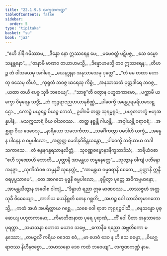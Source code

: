 ```yaml
---
title: "22.1.9.5 လက္ခဏကဏ္ဍ"
tableOfContents: false
sidebar:
  order: 5
type: "tipitaka"
basket: "su"
book: "ja2"
---
```



<DynamicBreadcrumb />

<Division number="1458" book="ja2" e="ch" v="23" p="288">

<Paragraph number="2796" type="verses" book="ja2">
_“ဧဟိ ဒါနိ ဂမိဿာမ,_  
_ဒိန္နော နော ဣဿရေန မေ;_  
_မမေဝတ္ထံ ပဋိပဇ္ဇ,_  
_ဧသ ဓမ္မော သနန္တနော”._  

</Paragraph>

</Division>
<Division number="1459" book="ja2" e="ch" v="23" p="288">

<Paragraph number="2797" type="verses" book="ja2">
_“ဇာနာမိ မာဏဝ တယာဟမသ္မိ,_  
_ဒိန္နောဟမသ္မိ တဝ ဣဿရေန;_  
_တီဟဉ္စ တံ ဝါသယေမု အဂါရေ,_  
_ယေနဒ္ဓုနာ အနုသာသေမု ပုတ္တေ”._  

</Paragraph>

</Division>
<Division number="1460" book="ja2" e="ch" v="23" p="288">

<Paragraph number="2798" type="verses" book="ja2">
_“တံ မေ တထာ ဟောတု ဝသေမု တီဟံ,_  
_ကုရုတံ ဘဝဇ္ဇ ဃရေသု ကိစ္စံ;_  
_အနုသာသတံ ပုတ္တဒါရေ ဘဝဇ္ဇ,_  
_ယထာ တယီ ပေစ္စ သုခီ ဘဝေယျ”._  

</Paragraph>

</Division>
<Division number="1461" book="ja2" e="ch" v="23" p="288">

<Paragraph number="2799" type="verses" book="ja2">
_“သာဓူ”တိ ဝတွာန ပဟူတကာမော,_  
_ပက္ကာမိ ယက္ခော ဝိဓုရေန သဒ္ဓိံ;_  
_တံ ကုဉ္ဇရာဇညဟယာနုစိဏ္ဏံ,_  
_ပါဝေက္ခိ အန္တေပုရမရိယသေဋ္ဌော._  

</Paragraph>

</Division>
<Division number="1462" book="ja2" e="ch" v="23" p="288">

<Paragraph number="2800" type="verses" book="ja2">
_ကောဉ္စံ မယူရဉ္စ ပိယဉ္စ ကေတံ,_  
ဥပါဂမိ တတ္ထ သုရမ္မရူပံ;_  
_ပဟူတဘက္ခံ ဗဟုအန္နပါနံ,_  
_မသက္ကသာရံ ဝိယ ဝါသဝဿ._  

</Paragraph>

</Division>
<Division number="1463" book="ja2" e="ch" v="23" p="289">

<Paragraph number="2801" type="verses" book="ja2">
_တတ္ထ နစ္စန္တိ ဂါယန္တိ,_  
_အဝှါယန္တိ ဝရာဝရံ;_  
_အစ္ဆရာ ဝိယ ဒေဝေသု,_  
_နာရိယော သမလင်္ကတာ._  

</Paragraph>

</Division>
<Division number="1464" book="ja2" e="ch" v="23" p="289">

<Paragraph number="2802" type="verses" book="ja2">
_သမင်္ဂိကတွာ ပမဒါဟိ ယက္ခံ,_  
_အန္နေန ပါနေန စ ဓမ္မပါလော;_  
_အတ္ထတ္ထ မေဝါနုဝိစိန္တယန္တော,_  
_ပါဝေက္ခိ ဘရိယာယ တဒါ သကာသေ._  

</Paragraph>

</Division>
<Division number="1465" book="ja2" e="ch" v="23" p="289">

<Paragraph number="2803" type="verses" book="ja2">
_တံ စန္ဒနဂန္ဓရသာနုလိတ္တံ,_  
_သုဝဏ္ဏဇမ္ဗောနဒနိက္ခသာဒိသံ;_  
_ဘရိယံဝစာ “ဧဟိ သုဏောဟိ ဘောတိ,_  
_ပုတ္တာနိ အာမန္တယ တမ္ဗနေတ္တေ”._  

</Paragraph>

</Division>
<Division number="1466" book="ja2" e="ch" v="23" p="289">

<Paragraph number="2804" type="verses" book="ja2">
_သုတွာန ဝါကျံ ပတိနော အနုဇ္ဇာ,_  
_သုဏိသံဝစ တမ္ဗနခိံ သုနေတ္တံ;_  
_“အာမန္တယ ဝမ္မဓရာနိ စေတေ,_  
_ပုတ္တာနိ ဣန္ဒီဝရပုပ္ဖသာမေ”._  

</Paragraph>

</Division>
<Division number="1467" book="ja2" e="ch" v="23" p="289">

<Paragraph number="2805" type="verses" book="ja2">
_တေ အာဂတေ မုဒ္ဓနိ ဓမ္မပါလော,_  
_စုမ္ဗိတွာ ပုတ္တေ အဝိကမ္ပမာနော;_  
_အာမန္တယိတွာန အဝေါစ ဝါကျံ,_  
_“ဒိန္နာဟံ ရညာ ဣဓ မာဏဝဿ._  

</Paragraph>

</Division>
<Division number="1468" book="ja2" e="ch" v="23" p="289">

<Paragraph number="2806" type="verses" book="ja2">
_တဿဇ္ဇဟံ အတ္တသုခီ ဝိဓေယျော,_  
_အာဒါယ ယေနိစ္ဆတိ တေန ဂစ္ဆတိ;_  
_အဟဉ္စ ဝေါ သာသိတုမာဂတောသ္မိ,_  
_ကထံ အဟံ အပရိတ္တာယ ဂစ္ဆေ._  

</Paragraph>

</Division>
<Division number="1469" book="ja2" e="ch" v="23" p="290">

<Paragraph number="2807" type="verses" book="ja2">
_သစေ ဝေါ ရာဇာ ကုရုရဋ္ဌဝါသီ,_  
_ဇနသန္ဓော ပုစ္ဆေယျ ပဟူတကာမော;_  
_ကိမာဘိဇာနာထ ပုရေ ပုရာဏံ,_  
_ကိံ ဝေါ ပိတာ အနုသာသေ ပုရတ္ထာ._  

</Paragraph>

</Division>
<Division number="1470" book="ja2" e="ch" v="23" p="290">

<Paragraph number="2808" type="verses" book="ja2">
_သမာသနာ ဟောထ မယာဝ သဗ္ဗေ,_  
_ကောနီဓ ရညော အဗ္ဘတိကော မနုဿော;_  
_တမဉ္ဇလိံ ကရိယ ဝဒေထ ဧဝံ,_  
_မာ ဟေဝံ ဒေဝ န ဟိ ဧသ ဓမ္မော;_  
_ဝိယဂ္ဃရာဇဿ နိဟီနဇစ္စော,_  
_သမာသနော ဒေဝ ကထံ ဘဝေယျ”._  


</Paragraph>
</Division>

<Paragraph number="2809" type="center" book="ja2">
လက္ခဏကဏ္ဍံ နာမ.
</Paragraph>